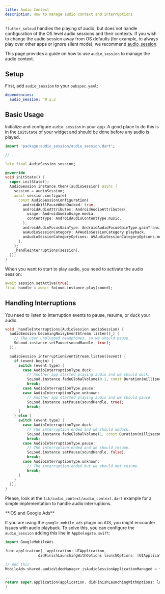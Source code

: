 ```yaml
---
title: Audio Context
description: How to manage audio context and interruptions
---
```


`flutter_soloud` handles the playing of audio, but does not handle configuration of the OS level audio sessions and their contexts. If you wish to change the audio session away from OS defaults (for example, to always play over other apps or ignore silent mode), we recommend [audio_session](https://pub.dev/packages/audio_session).

This page provides a guide on how to use `audio_session` to manage the audio context.

## Setup

First, add `audio_session` to your `pubspec.yaml`:

```yaml
dependencies:
  audio_session: ^0.2.2
```

## Basic Usage

Initialize and configure `audio_session` in your app. A good place to do this is in the `initState` of your widget and should be done before any audio is played.

```dart
import 'package:audio_session/audio_session.dart';

// ...

late final AudioSession session;

@override
void initState() {
  super.initState();
  AudioSession.instance.then((audioSession) async {
    session = audioSession;
    await session.configure(
      const AudioSessionConfiguration(
        androidWillPauseWhenDucked: true,
        androidAudioAttributes: AndroidAudioAttributes(
          usage: AndroidAudioUsage.media,
          contentType: AndroidAudioContentType.music,
        ),
        androidAudioFocusGainType: AndroidAudioFocusGainType.gainTransientMayDuck,
        avAudioSessionCategory: AVAudioSessionCategory.playback,
        avAudioSessionCategoryOptions: AVAudioSessionCategoryOptions.none,
      ),
    );
    _handleInterruptions(session);
  });
}
```

When you want to start to play audio, you need to activate the audio session:

```dart
await session.setActive(true);
final handle = await SoLoud.instance.play(sound);
```

## Handling Interruptions

You need to listen to interruption events to pause, resume, or duck your audio.

```dart
void _handleInterruptions(AudioSession audioSession) {
  audioSession.becomingNoisyEventStream.listen((_) {
    // The user unplugged headphones, so we should pause.
    SoLoud.instance.setPause(soundHandle, true);
  });

  audioSession.interruptionEventStream.listen((event) {
    if (event.begin) {
      switch (event.type) {
        case AudioInterruptionType.duck:
          // Another app started playing audio and we should duck.
          SoLoud.instance.fadeGlobalVolume(0.1, const Duration(milliseconds: 300));
          break;
        case AudioInterruptionType.pause:
        case AudioInterruptionType.unknown:
          // Another app started playing audio and we should pause.
          SoLoud.instance.setPause(soundHandle, true);
          break;
      }
    } else {
      switch (event.type) {
        case AudioInterruptionType.duck:
          // The interruption ended and we should unduck.
          SoLoud.instance.fadeGlobalVolume(1, const Duration(milliseconds: 300));
          break;
        case AudioInterruptionType.pause:
          // The interruption ended and we should resume.
          SoLoud.instance.setPause(soundHandle, false);
          break;
        case AudioInterruptionType.unknown:
          // The interruption ended but we should not resume.
          break;
      }
    }
  });
}
```

Please, look at the `lib/audio_context/audio_context.dart` example for a simple implementation to handle audio interruptions.

<Info>
  **iOS and Google Ads**

  If you are using the `google_mobile_ads` plugin on iOS, you might encounter issues with audio playback. To solve this, you can configure the `audio_session` adding this line in `AppDelegate.swift`:

  ```dart
import GoogleMobileAds

func application(_ application: UIApplication,
                 didFinishLaunchingWithOptions launchOptions: [UIApplication.LaunchOptionsKey: Any]?) -> Bool {
 
  // Add this
  MobileAds.shared.audioVideoManager.isAudioSessionApplicationManaged = true

...
 return super.application(application, didFinishLaunchingWithOptions: launchOptions)
}
  ```
</Info>
